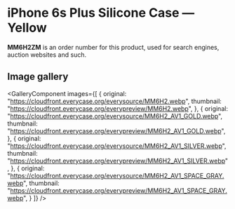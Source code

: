 
# iPhone 6s Plus Silicone Case — Yellow

<Callout type='info' emoji='👉🏻'>**MM6H2ZM** is an order number for this product, used for search engines, auction websites and such.</Callout>

## Image gallery

<GalleryComponent
    images={[
      {
        original: "https://cloudfront.everycase.org/everysource/MM6H2.webp",
        thumbnail: "https://cloudfront.everycase.org/everypreview/MM6H2.webp",
      },
      {
        original: "https://cloudfront.everycase.org/everysource/MM6H2_AV1_GOLD.webp",
        thumbnail: "https://cloudfront.everycase.org/everypreview/MM6H2_AV1_GOLD.webp",
      },
      {
        original: "https://cloudfront.everycase.org/everysource/MM6H2_AV1_SILVER.webp",
        thumbnail: "https://cloudfront.everycase.org/everypreview/MM6H2_AV1_SILVER.webp",
      },
      {
        original: "https://cloudfront.everycase.org/everysource/MM6H2_AV1_SPACE_GRAY.webp",
        thumbnail: "https://cloudfront.everycase.org/everypreview/MM6H2_AV1_SPACE_GRAY.webp",
      }
    ]}
  />
